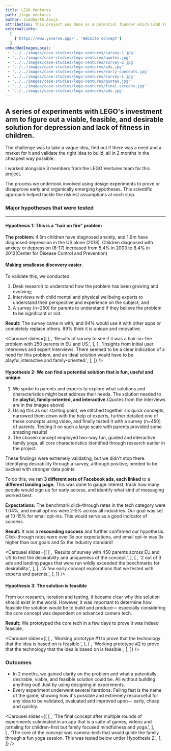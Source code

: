 ```yaml
---
title: LEGO Ventures
path: /lego-ventures
author: Siddharth Ahuja
attribution: This project was done as a potential founder which LEGO Ventures would fund.
externalLinks:
  [
    ['https://www.yoverse.app/', 'Website concept']
  ]
embeddedImagesLocal:
 - '../../images/case-studies/lego-ventures/survey-1.jpg'
 - '../../images/case-studies/lego-ventures/quotes.jpg'
 - '../../images/case-studies/lego-ventures/survey-2.jpg'
 - '../../images/case-studies/lego-ventures/ads.jpg'
 - '../../images/case-studies/lego-ventures/early-concepts.jpg'
 - '../../images/case-studies/lego-ventures/survey-1.jpg'
 - '../../images/case-studies/lego-ventures/quotes.jpg'
 - '../../images/case-studies/lego-ventures/final-screens.jpg'
 - '../../images/case-studies/lego-ventures/ads.jpg'
---
```



## A series of experiments with LEGO's investment arm to figure out a viable, feasible, and desirable solution for depression and lack of fitness in children.

The challenge was to take a vague idea, find out if there was a need and a market for it and validate the right idea to build, all in 2 months in the cheapest way possible.

I worked alongside 3 members from the LEGO Ventures team for this project.

The process we undertook involved using design experiments to prove or disapprove early and organically emerging hypotheses. This scientific approach helped tackle the riskiest assumptions at each step.

### Major hypotheses that were tested

---

#### Hypothesis 1: This is a "hair on fire" problem

**The problem:** 4.5m children have diagnosed anxiety, and 1.9m have diagnosed depression in the US alone (2018). Children diagnosed with anxiety or depression (6-17) increased from 5.4% in 2003 to 8.4% in 2012(Center for Disease Control and Prevention)

#### Making smallcase discovery easier.

To validate this, we conducted:

1. Desk research to understand how the problem has been growing and evolving;
2. Interviews with child mental and physical wellbeing experts to understand their perspective and experience on the subject; and
3. A survey (n=250) for parents to understand if they believe the problem to be significant or not.

**Result:** The survey came in with, and 94% would use it with other apps or completely replace others. 89% think it is unique and innovative.

<Carousel
	slides={[
		[
			<GatsbyImage alt="Test" image={getImage(props.localImages[0])} />,
			'Results of survey to see if it was a hair-on-fire problem with 250 parents in EU and US.',
		],
		[
			<GatsbyImage alt="Test" image={getImage(props.localImages[1])} />,
			'Insights from initial user interviews and expert interviews. There seemed to be a clear indication of a need for this problem, and an ideal solution would have to be playful,interactive and family-oriented.',
		],
	]}
/>

#### Hypothesis 2: We can find a potential solution that is fun, useful and unique.

1. We spoke to parents and experts to explore what solutions and characteristics might best address their needs. The solution needed to be **playful, family-oriented, and interactive.**(Quotes from the interviews are in the images above)
2. Using this as our starting point, we stitched together six quick concepts, narrowed them down with the help of experts, further detailed one of these concepts using video, and finally tested it with a survey (n=450) of parents. Testing it on such a large scale with parents provided some amazing results!
3. The chosen concept employed two-way fun, guided and interactive family yoga, all core characteristics identified through research earlier in the project.

These findings were extremely validating, but we didn't stop there. Identifying desirability through a survey, although positive, needed to be backed with stronger data points.

To do this, we ran **3 different sets of Facebook ads, each linked** to a **different landing page.** This was done to gauge interest, track how many people would sign up for early access, and identify what kind of messaging worked best.

**Expectations:** The benchmark click-through rates in the tech category were 1.04%, and email opt-ins were 2-5% across all industries. Our goal was set at 10-15% for email opt-ins. This would serve as a good indicator of success.

**Result:** It was a **resounding success** and further confirmed our hypothesis. Click-through rates were over 3x our expectations, and email opt-in was 3x higher than our goals and 5x the industry standard!

<Carousel
	slides={[
		[
			<GatsbyImage alt="Test" image={getImage(props.localImages[2])} />,
			'Results of survey with 450 parents across EU and US to test the desiirability and uniqueness of the concept.',
		],
		[
		<GatsbyImage alt="Test" image={getImage(props.localImages[3])} />,
		'2 out of 3 ads and landing pages that were run wildly exceeded the benchmarks for desirability.',
		],
		[
		<GatsbyImage alt="Test" image={getImage(props.localImages[4])} />,
		'A few early concept explorations that we tested with experts and parents.',
		],
  ]}
/>

#### Hypothesis 3: The solution is feasible

From our research, iteration and testing, it became clear why this solution should exist in the world. However, it was important to determine how feasible the solution would be to build and produce— especially considering the core concept was dependent on advanced camera tech.

**Result:** We prototyped the core tech in a few days to prove it was indeed feasible.

<Carousel
	slides={[
		[
			<GatsbyImage alt="Test" image={getImage(props.localImages[5])} />,
			'Working prototype #1 to prove that the technology that the idea is based on is feasible.',
		],
		[
			<GatsbyImage alt="Test" image={getImage(props.localImages[6])} />,
			'Working prototype #2 to prove that the technology that the idea is based on is feasible.',
		],
	]}
/>

### Outcomes

- In 2 months, we gained clarity on the problem and what a potentially desirable, viable, and feasible solution could be. All without building anything out! Just by using designing in experiments.
- Every experiment underwent several iterations. Failing fast is the name of the game, showing how it's possible and extremely resourceful for any idea to be validated, evaluated and improved upon— early, cheap and quickly.

<Carousel
	slides={[
        [
			<GatsbyImage alt="Test" image={getImage(props.localImages[7])} />,
			'The final concept after multiple rounds of experiments culminated in an app that is a suite of games, videos and jornaling for children-first but family focused mindfulness and yoga.',
    ],  
        [
			<GatsbyImage alt="Test" image={getImage(props.localImages[8])} />,
			'The core of the concept was camera-tech that would guide the family through a fun yoga session. This was tested below under Hypothesis 2.',
		],
	]}
/>

